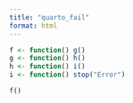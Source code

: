 ```yaml
---
title: "quarto_fail"
format: html
---
```


```r
f <- function() g()
g <- function() h()
h <- function() i()
i <- function() stop("Error")
```
```r
f()
```
